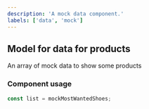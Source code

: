 ```yaml
---
description: 'A mock data component.'
labels: ['data', 'mock']
---
```


## Model for data for products

An array of mock data to show some products

### Component usage

```jsx
const list = mockMostWantedShoes;
```
